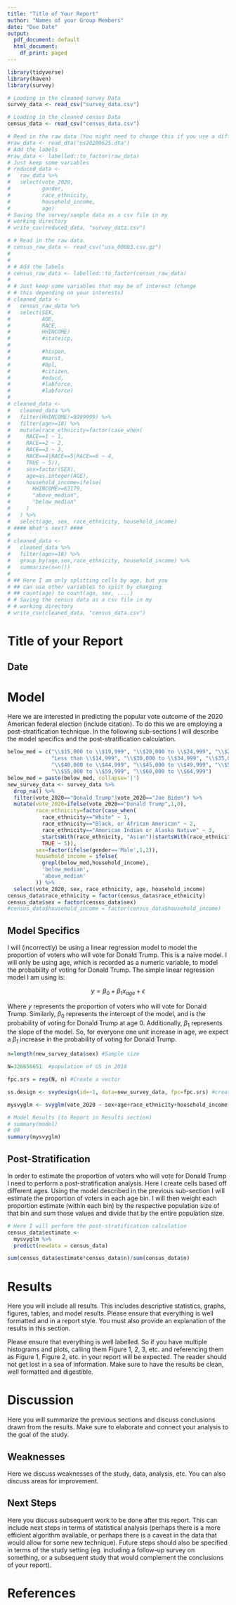 ---
title: "Title of Your Report"
author: "Names of your Group Members"
date: "Due Date"
output:
  pdf_document: default
  html_document:
    df_print: paged
---

```{r setup, include=FALSE, message=FALSE}
library(tidyverse)
library(haven)
library(survey)

# Loading in the cleaned survey Data
survey_data <- read_csv("survey_data.csv")

# Loading in the cleaned census Data
census_data <- read_csv("census_data.csv")
```

```{r, survey cleaning commented out, include=FALSE}
# Read in the raw data (You might need to change this if you use a different dataset)
#raw_data <- read_dta("ns20200625.dta")
# Add the labels
#raw_data <- labelled::to_factor(raw_data)
# Just keep some variables
# reduced_data <- 
#   raw_data %>% 
#   select(vote_2020,
#          gender,
#          race_ethnicity,
#          household_income,
#          age)
# Saving the survey/sample data as a csv file in my
# working directory
# write_csv(reduced_data, "survey_data.csv")
```

```{r, census data cleaning commented out, include=FALSE}
# # Read in the raw data.
# census_raw_data <- read_csv("usa_00003.csv.gz")
# 
# 
# # Add the labels
# census_raw_data <- labelled::to_factor(census_raw_data)
# 
# # Just keep some variables that may be of interest (change 
# # this depending on your interests)
# cleaned_data <- 
#   census_raw_data %>% 
#   select(SEX, 
#          AGE, 
#          RACE,
#          HHINCOME)
#          #stateicp,
#          
#          #hispan,
#          #marst, 
#          #bpl,
#          #citizen,
#          #educd,
#          #labforce,
#          #labforce)
#          
# cleaned_data <- 
#   cleaned_data %>% 
#   filter(HHINCOME!=9999999) %>%
#   filter(age>=18) %>%
#   mutate(race_ethnicity=factor(case_when(
#     RACE==1 ~ 1,
#     RACE==2 ~ 2,
#     RACE==3 ~ 3,
#     RACE==4|RACE==5|RACE==6 ~ 4,
#     TRUE ~ 5)),
#     sex=factor(SEX),
#     age=as.integer(AGE),
#     household_income=ifelse(
#       HHINCOME>=63179,
#       "above_median",
#       "below_median"
#     )
#   ) %>%
#   select(age, sex, race_ethnicity, household_income)
# #### What's next? ####
# 
# cleaned_data <- 
#   cleaned_data %>%
#   filter(age>=18) %>%
#   group_by(age,sex,race_ethnicity, household_income) %>%
#   summarize(n=n())
# 
# ## Here I am only splitting cells by age, but you 
# ## can use other variables to split by changing
# ## count(age) to count(age, sex, ....)
# # Saving the census data as a csv file in my
# # working directory
# write_csv(cleaned_data, "census_data.csv")
```

# Title of your Report

## 
## Date


# Model

Here we are interested in predicting the popular vote outcome of the 2020 American federal election (include citation). To do this we are employing a post-stratification technique. In the following sub-sections I will describe the model specifics and the post-stratification calculation.
```{r include = F}
below_med = c("\\$15,000 to \\$19,999", "\\$20,000 to \\$24,999", "\\$25,000 to \\$29,999", 
              "Less than \\$14,999", "\\$30,000 to \\$34,999", "\\$35,000 to \\$39,999",
              "\\$40,000 to \\$44,999", "\\$45,000 to \\$49,999", "\\$50,000 to \\$54,999",
              "\\$55,000 to \\$59,999", "\\$60,000 to \\$64,999")
below_med = paste(below_med, collapse='|')
new_survey_data <- survey_data %>% 
  drop_na() %>%
  filter(vote_2020=="Donald Trump"|vote_2020=="Joe Biden") %>%
  mutate(vote_2020=ifelse(vote_2020=="Donald Trump",1,0),
         race_ethnicity=factor(case_when(
           race_ethnicity=="White" ~ 1,
           race_ethnicity=="Black, or African American" ~ 2,
           race_ethnicity=="American Indian or Alaska Native" ~ 3,
           startsWith(race_ethnicity, "Asian")|startsWith(race_ethnicity, "Pacific") ~ 4,
           TRUE ~ 5)),
         sex=factor(ifelse(gender=='Male',1,2)),
         household_income = ifelse(
           grepl(below_med,household_income),
           'below_median',
           'above_median'
         )) %>%
  select(vote_2020, sex, race_ethnicity, age, household_income)
census_data$race_ethnicity = factor(census_data$race_ethnicity)
census_data$sex = factor(census_data$sex)
#census_data$household_income = factor(census_data$household_income)
```


## Model Specifics
I will (incorrectly) be using a linear regression model to model the proportion of voters who will vote for Donald Trump. This is a naive model. I will only be using age, which is recorded as a numeric variable, to model the probability of voting for Donald Trump. The simple linear regression model I am using is:

$$ y = \beta_0+\beta_1  x_{age} + \epsilon$$

Where $y$ represents the proportion of voters who will vote for Donald Trump. Similarly, $\beta_0$ represents the intercept of the model, and is the probability of voting for Donald Trump at age 0. Additionally, $\beta_1$ represents the slope of the model. So, for everyone one unit increase in age, we expect a $\beta_1$ increase in the probability of voting for Donald Trump.

```{r, include=FALSE}
n=length(new_survey_data$sex) #Sample size

N=326656651  #population of US in 2018

fpc.srs = rep(N, n) #Create a vector

ss.design <- svydesign(id=~1, data=new_survey_data, fpc=fpc.srs) #create the design method for the parameter in the linear model below

mysvyglm <- svyglm(vote_2020 ~ sex+age+race_ethnicity+household_income, ss.design) #Fit a generalized linear model

# Model Results (to Report in Results section)
# summary(model)
# OR
summary(mysvyglm)
```

## Post-Stratification 

In order to estimate the proportion of voters who will vote for Donald Trump I need to perform a post-stratification analysis. Here I create cells based off different ages. Using the model described in the previous sub-section I will estimate the proportion of voters in each age bin. I will then weight each proportion estimate (within each bin) by the respective population size of that bin and sum those values and divide that by the entire population size. 

```{r, include=FALSE}
# Here I will perform the post-stratification calculation
census_data$estimate <-
  mysvyglm %>%
  predict(newdata = census_data)

sum(census_data$estimate*census_data$n)/sum(census_data$n)
```


# Results

Here you will include all results. This includes descriptive statistics, graphs, figures, tables, and model results. Please ensure that everything is well formatted and in a report style. You must also provide an explanation of the results in this section. 

Please ensure that everything is well labelled. So if you have multiple histograms and plots, calling them Figure 1, 2, 3, etc. and referencing them as Figure 1, Figure 2, etc. in your report will be expected. The reader should not get lost in a sea of information. Make sure to have the results be clean, well formatted and digestible.

# Discussion

Here you will summarize the previous sections and discuss conclusions drawn from the results. Make sure to elaborate and connect your analysis to the goal of the study.

## Weaknesses

Here we discuss weaknesses of the study, data, analysis, etc. You can also discuss areas for improvement.

## Next Steps

Here you discuss subsequent work to be done after this report. This can include next steps in terms of statistical analysis (perhaps there is a more efficient algorithm available, or perhaps there is a caveat in the data that would allow for some new technique). Future steps should also be specified in terms of the study setting (eg. including a follow-up survey on something, or a subsequent study that would complement the conclusions of your report).


# References



